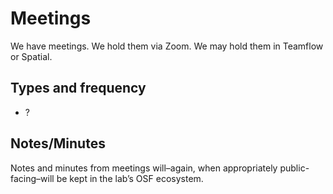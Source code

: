 # Meetings {#meetings}

We have meetings. We hold them via Zoom. We may hold them in Teamflow or Spatial.

## Types and frequency

+ ?

## Notes/Minutes

Notes and minutes from meetings will--again, when appropriately public-facing--will be kept in the lab's OSF ecosystem.